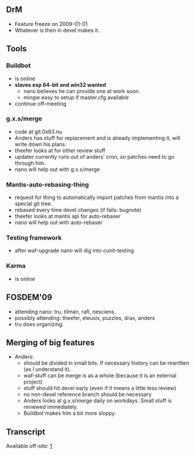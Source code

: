 == DrM ==
* Feature freeze on 2009-01-01
* Whatever is then in devel makes it.

== Tools ==

=== Buildbot ===
* is online
* '''slaves esp 64-bit and win32 wanted'''
** nano believes he can provide one at work soon.
** mingw easy to setup if master.cfg available
* continue off-meeting

=== g.x.s/merge ===
* code at git.0x63.nu
* Anders has stuff for replacement and is already implementing it, will write down his plans.
* theefer looks at for other review stuff
* updater currently runs out of anders' cron, so patches need to go through him.
* nano will help out with g.x.s/merge

=== Mantis-auto-rebasing-thing ===
* request for thing to automatically import patches from mantis into a special git tree.
* rebased every time devel changes (if fails: bugnote)
* theefer looks at mantis api for auto-rebaser
* nano will help out with auto-rebaser

=== Testing framework ===
* after waf-upgrade nano will dig into cunit-testing

=== Karma ===
* is online

== FOSDEM'09 ==
* attending nano: tru, tilman, rafl, nesciens.
* possibly attending: theefer, eleusis, puzzles, drax, anders
* tru does organizing.

== Merging of big features ==
* Anders:
** should be divided in small bits. If necessary history can be rewritten (as I understand it).
** waf-stuff can be merge is as a whole (because it is an external project)
** stuff should hit devel early (even if it means a little less review)
** no non-devel reference branch should be necessary
** Anders looks at g.x.s/merge daily on workdays. Small stuff is reviewed immediately.
** Buildbot makes him a bit more sloppy.

== Transcript ==
Available off-site: [http://sirius.cine7.net/tmp/xmms2-meeting-2008-12-07]